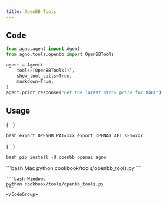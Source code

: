```yaml
---
title: OpenBB Tools
---
```


## Code

```python cookbook/tools/openbb_tools.py
from agno.agent import Agent
from agno.tools.openbb import OpenBBTools

agent = Agent(
    tools=[OpenBBTools()],
    show_tool_calls=True,
    markdown=True,
)
agent.print_response("Get the latest stock price for AAPL")
```

## Usage

<Steps>
  <Snippet file="create-venv-step.mdx" />

{' '}

<Step title="Set your API key">```bash export OPENBB_PAT=xxx export OPENAI_API_KEY=xxx ```</Step>

{' '}

<Step title="Install libraries">```bash pip install -U openbb openai agno ```</Step>

  <Step title="Run Agent">
    <CodeGroup>
    ```bash Mac
    python cookbook/tools/openbb_tools.py
    ```

    ```bash Windows
    python cookbook/tools/openbb_tools.py
    ```
    </CodeGroup>

  </Step>
</Steps>
